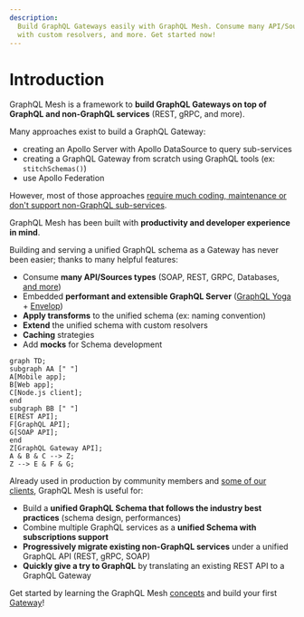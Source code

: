 ```yaml
---
description:
  Build GraphQL Gateways easily with GraphQL Mesh. Consume many API/Sources types, extend the schema
  with custom resolvers, and more. Get started now!
---
```


# Introduction

GraphQL Mesh is a framework to **build GraphQL Gateways on top of GraphQL and non-GraphQL services**
(REST, gRPC, and more).

Many approaches exist to build a GraphQL Gateway:

- creating an Apollo Server with Apollo DataSource to query sub-services
- creating a GraphQL Gateway from scratch using GraphQL tools (ex: `stitchSchemas()`)
- use Apollo Federation

However, most of those approaches
[require much coding, maintenance or don't support non-GraphQL sub-services](/docs/getting-started/comparison).

GraphQL Mesh has been built with **productivity and developer experience in mind**.

Building and serving a unified GraphQL schema as a Gateway has never been easier; thanks to many
helpful features:

- Consume **many API/Sources types** (SOAP, REST, GRPC, Databases,
  [and more](/docs/handlers/handlers-introduction))
- Embedded **performant and extensible GraphQL Server** ([GraphQL Yoga](https://graphql-yoga.com) +
  [Envelop](https://envelop.dev))
- **Apply transforms** to the unified schema (ex: naming convention)
- **Extend** the unified schema with custom resolvers
- **Caching** strategies
- Add **mocks** for Schema development

```mermaid
graph TD;
subgraph AA [" "]
A[Mobile app];
B[Web app];
C[Node.js client];
end
subgraph BB [" "]
E[REST API];
F[GraphQL API];
G[SOAP API];
end
Z[GraphQL Gateway API];
A & B & C --> Z;
Z --> E & F & G;
```

Already used in production by community members and
[some of our clients](https://the-guild.dev/services), GraphQL Mesh is useful for:

- Build a **unified GraphQL Schema that follows the industry best practices** (schema design,
  performances)
- Combine multiple GraphQL services as a **unified Schema with subscriptions support**
- **Progressively migrate existing non-GraphQL services** under a unified GraphQL API (REST, gRPC,
  SOAP)
- **Quickly give a try to GraphQL** by translating an existing REST API to a GraphQL Gateway

Get started by learning the GraphQL Mesh [concepts](/docs/getting-started/overview) and build your
first [Gateway](/docs/getting-started/your-first-mesh-gateway)!
